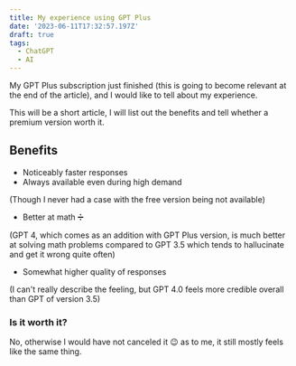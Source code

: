 ```yaml
---
title: My experience using GPT Plus
date: '2023-06-11T17:32:57.197Z'
draft: true
tags:
  - ChatGPT
  - AI
---
```


My GPT Plus subscription just finished (this is going to become relevant at the end of the article), and I would like to tell about my experience.

This will be a short article, I will list out the benefits and tell whether a premium version worth it.

## Benefits

* Noticeably faster responses
* Always available even during high demand

(Though I never had a case with the free version being not available)

* Better at math ➗

(GPT 4, which comes as an addition with GPT Plus version, is much better at solving math problems compared to GPT 3.5 which tends to hallucinate and get it wrong quite often)

* Somewhat higher quality of responses

(I can't really describe the feeling, but GPT 4.0 feels more credible overall than GPT of version 3.5)

### Is it worth it?

No, otherwise I would have not canceled it 😉 as to me, it still mostly feels like the same thing.
